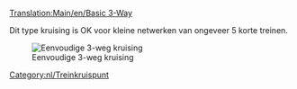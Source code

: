 [[Translation:Main/en/Basic 3-Way]]{{en/-}}{{kruispuntenmenu/Nl}}

Dit type kruising is OK voor kleine netwerken van ongeveer 5 korte treinen.

[[File:en/3way basic3.png|none|frame|Eenvoudige 3-weg kruising]]

{{Template:Kruispuntcriteria/Nl|Goedkoop|0|0|0|1|0|0|1|1|0|0|0||Defecte treinen blokkeren de hele kruising.|
*Kan één trein per keer afhandelen (tenzij je [[Main/en/Seinen/Nl#Routeseinen|routeseinen]] gebruikt).
*Zorgt voor verkeersopstoppingen. 
}}

[[Category:nl/Treinkruispunt]]